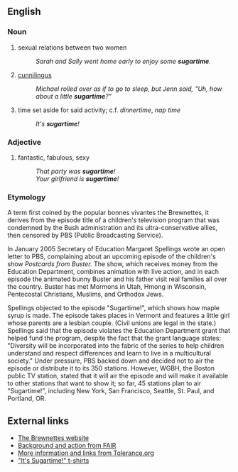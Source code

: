 ==English==
===Noun===
# sexual relations between two women
#: ''Sarah and Sally went home early to enjoy some '''sugartime'''.''
# [[cunnilingus]]
#: ''Michael rolled over as if to go to sleep, but Jenn said, "Uh, how about a little '''sugartime'''?"''
# time set aside for said activity; c.f. ''dinnertime'', ''nap time''
#: ''It's '''sugartime'''!''

===Adjective===
# fantastic, fabulous, sexy
#: ''That party was '''sugartime'''!''
#: ''Your girlfriend is '''sugartime'''!''

===Etymology===
A term first coined by the popular bonnes vivantes the Brewnettes, it derives from the episode title of a children's television program that was condemned by the Bush administration and its ultra-conservative allies, then censored by PBS (Public Broadcasting Service).

In January 2005 Secretary of Education Margaret Spellings wrote an open letter to PBS, complaining about an upcoming episode of the children's show ''Postcards from Buster.'' The show, which receives money from the Education Department, combines animation with live action, and in each episode the animated bunny Buster and his father visit real families all over the country. Buster has met Mormons in Utah, Hmong in Wisconsin, Pentecostal Christians, Muslims, and Orthodox Jews.

Spellings objected to the episode "Sugartime!", which shows how maple syrup is made. The episode takes places in Vermont and features a little girl whose parents are a lesbian couple. (Civil unions are legal in the state.) Spellings said that the episode violates the Education Department grant that helped fund the program, despite the fact that the grant language states: "Diversity will be incorporated into the fabric of the series to help children understand and respect differences and learn to live in a multicultural society." Under pressure, PBS backed down and decided not to air the episode or distribute it to its 350 stations. However, WGBH, the Boston public TV station, stated that it will air the episode and will make it available to other stations that want to show it; so far, 45 stations plan to air "Sugartime!", including New York, San Francisco, Seattle, St. Paul, and Portland, OR.

==External links==
* [http://www.brewnettes.com The Brewnettes website]
* [http://www.fair.org/activism/pbs-buster.html Background and action from FAIR]
* [http://www.tolerance.org/news/article_tol.jsp?id=1156 More information and links from Tolerance.org]
* [http://www.brewnettes.com/shirts/sugartime "It's Sugartime!" t-shirts]